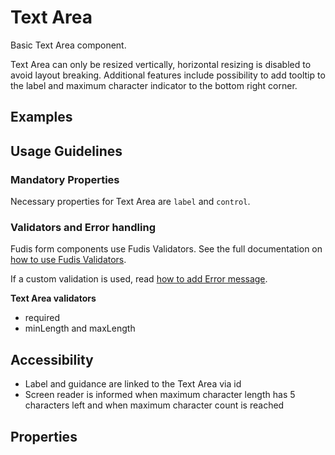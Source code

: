 
<Meta title="Components/Form/Text-area" />

# Text Area

Basic Text Area component. 

Text Area can only be resized vertically, horizontal resizing is disabled to avoid layout breaking. Additional features include possibility to add tooltip to the label and maximum character indicator to the bottom right corner.

## Examples

<Canvas of={TextAreaStories.Examples}></Canvas>

## Usage Guidelines

### Mandatory Properties

Necessary properties for Text Area are `label` and `control`.

### Validators and Error handling

Fudis form components use Fudis Validators. See the full documentation on [how to use Fudis Validators](/docs/utilities-validators--documentation). 

If a custom validation is used, read [how to add Error message](/docs/components-form-error-messages-error-message--documentation).

**Text Area validators**
- required
- minLength and maxLength

## Accessibility

- Label and guidance are linked to the Text Area via id
- Screen reader is informed when maximum character length has 5 characters left and when maximum character count is reached

## Properties

<ArgTypes of={TextAreaComponent} />
